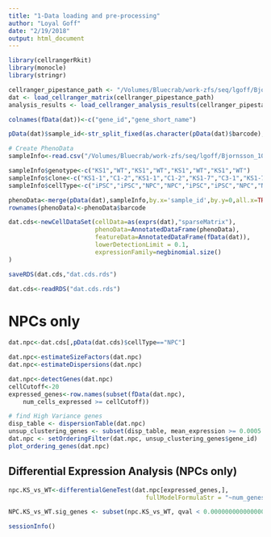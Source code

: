 ```yaml
---
title: "1-Data loading and pre-processing"
author: "Loyal Goff"
date: "2/19/2018"
output: html_document
---
```


```r
library(cellrangerRkit)
library(monocle)
library(stringr)
```

```r
cellranger_pipestance_path <- "/Volumes/Bluecrab/work-zfs/seq/lgoff/Bjornsson_10x/preprocessing/KS1_10x_aggr_no_norm"
dat <- load_cellranger_matrix(cellranger_pipestance_path)
analysis_results <- load_cellranger_analysis_results(cellranger_pipestance_path)

colnames(fData(dat))<-c("gene_id","gene_short_name")

pData(dat)$sample_id<-str_split_fixed(as.character(pData(dat)$barcode),"-",2)[,2]

# Create PhenoData
sampleInfo<-read.csv("/Volumes/Bluecrab/work-zfs/seq/lgoff/Bjornsson_10x/preprocessing/KS1_10x_aggr_no_norm/outs/aggregation_csv.csv")

sampleInfo$genotype<-c("KS1","WT","KS1","WT","KS1","WT","KS1","WT")
sampleInfo$clone<-c("KS1-1","C1-2","KS1-1","C1-2","KS1-7","C3-1","KS1-7","C3-1")
sampleInfo$cellType<-c("iPSC","iPSC","NPC","NPC","iPSC","iPSC","NPC","NPC")

phenoData<-merge(pData(dat),sampleInfo,by.x='sample_id',by.y=0,all.x=TRUE,sort = FALSE)
rownames(phenoData)<-phenoData$barcode
```

```r
dat.cds<-newCellDataSet(cellData=as(exprs(dat),"sparseMatrix"),
                        phenoData=AnnotatedDataFrame(phenoData),
                        featureData=AnnotatedDataFrame(fData(dat)),
                        lowerDetectionLimit = 0.1,
                        expressionFamily=negbinomial.size()
)
```

```r
saveRDS(dat.cds,"dat.cds.rds")
```

```r
dat.cds<-readRDS("dat.cds.rds")
```

# NPCs only
```r
dat.npc<-dat.cds[,pData(dat.cds)$cellType=="NPC"]

dat.npc<-estimateSizeFactors(dat.npc)
dat.npc<-estimateDispersions(dat.npc)

dat.npc<-detectGenes(dat.npc)
cellCutoff<-20
expressed_genes<-row.names(subset(fData(dat.npc),
    num_cells_expressed >= cellCutoff))

# find High Variance genes
disp_table <- dispersionTable(dat.npc)
unsup_clustering_genes <- subset(disp_table, mean_expression >= 0.0005 & dispersion_empirical >= 1*dispersion_fit)
dat.npc <- setOrderingFilter(dat.npc, unsup_clustering_genes$gene_id)
plot_ordering_genes(dat.npc)

```

## Differential Expression Analysis (NPCs only)
```r
npc.KS_vs_WT<-differentialGeneTest(dat.npc[expressed_genes,],
                                      fullModelFormulaStr = "~num_genes_expressed + genotype", reducedModelFormulaStr = "~num_genes_expressed",cores=5)

NPC.KS_vs_WT.sig_genes <- subset(npc.KS_vs_WT, qval < 0.000000000000000000000000000000001)

```




```r
sessionInfo()
```


